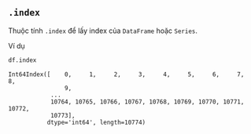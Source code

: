 ## `.index`
Thuộc tính `.index` để lấy index của `DataFrame` hoặc `Series`.

Ví dụ

```python
df.index
```

```.python_output
Int64Index([    0,     1,     2,     3,     4,     5,     6,     7,     8,
                9,
            ...
            10764, 10765, 10766, 10767, 10768, 10769, 10770, 10771, 10772,
            10773],
           dtype='int64', length=10774)
```